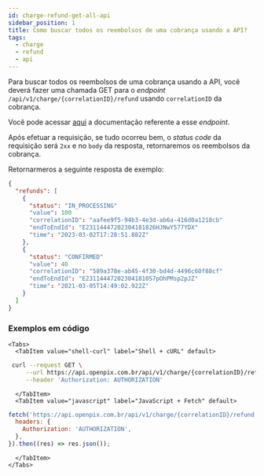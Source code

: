 ```yaml
---
id: charge-refund-get-all-api
sidebar_position: 1
title: Como buscar todos os reembolsos de uma cobrança usando a API?
tags:
  - charge
  - refund
  - api
---
```



Para buscar todos os reembolsos de uma cobrança usando a API, você deverá fazer uma chamada GET para o _endpoint_ `/api/v1/charge/{correlationID}/refund` usando `correlationID` da cobrança.

Você pode acessar [aqui](https://developers.openpix.com.br/api#tag/charge-refund/paths/~1api~1v1~1charge~1%7Bid%7D~1refund/get) a documentação referente a esse _endpoint_.

Após efetuar a requisição, se tudo ocorreu bem, o _status code_ da requisição será `2xx` e no `body` da resposta, retornaremos os reembolsos da cobrança.

Retornarmeros a seguinte resposta de exemplo:

```json
{
  "refunds": [
    {
      "status": "IN_PROCESSING"
      "value": 100
      "correlationID": "aafee9f5-94b3-4e3d-ab6a-416d0a1218cb"
      "endToEndId": "E23114447202304181826HJNwY577YDX"
      "time": "2023-03-02T17:28:51.882Z"
    },
    {
      "status": "CONFIRMED"
      "value": 40
      "correlationID": "589a378e-ab45-4f30-bd4d-4496c60f88cf"
      "endToEndId": "E23114447202304181057pOhPMsp2pJZ"
      "time": "2021-03-05T14:49:02.922Z"
    }
  ]
}
```

### Exemplos em código

```mdx-code-block
<Tabs>
  <TabItem value="shell-curl" label="Shell + cURL" default>
```

```sh
 curl --request GET \
     --url https://api.openpix.com.br/api/v1/charge/{correlationID}/refund \
     --header 'Authorization: AUTHORIZATION'
```

```mdx-code-block
  </TabItem>
  <TabItem value="javascript" label="JavaScript + Fetch" default>
```

```js
fetch('https://api.openpix.com.br/api/v1/charge/{correlationID}/refund', {
  headers: {
    Authorization: 'AUTHORIZATION',
  },
}).then((res) => res.json());
```

```mdx-code-block
  </TabItem>
</Tabs>
```
